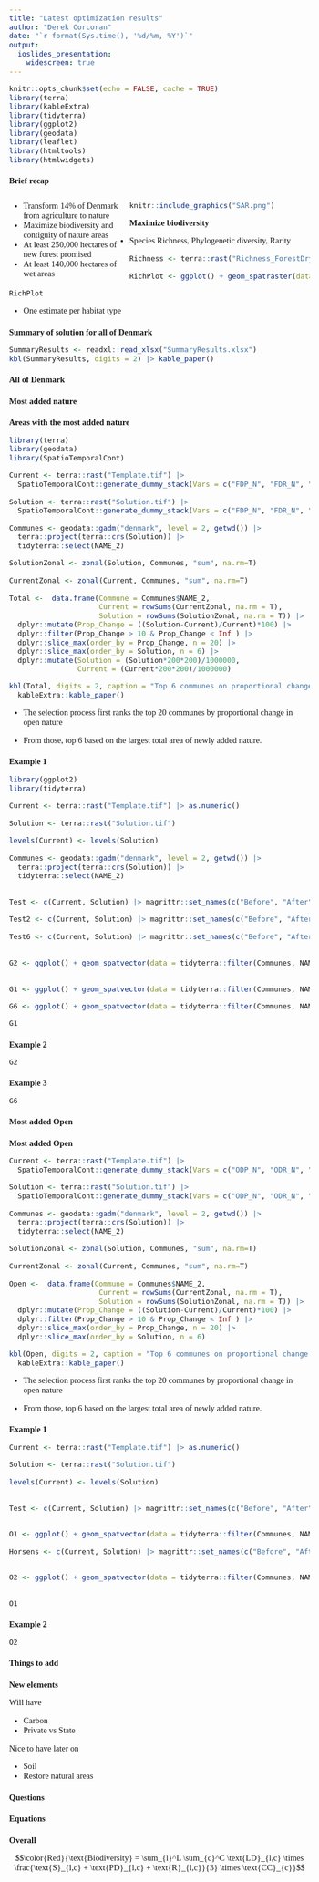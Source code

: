 ```yaml
---
title: "Latest optimization results"
author: "Derek Corcoran"
date: "`r format(Sys.time(), '%d/%m, %Y')`"
output:
  ioslides_presentation:
    widescreen: true
---
```



```r
knitr::opts_chunk$set(echo = FALSE, cache = TRUE)
library(terra)
library(kableExtra)
library(tidyterra)
library(ggplot2)
library(geodata)
library(leaflet)
library(htmltools)
library(htmlwidgets)
```

## Brief recap


<div style="float: left; width: 40%;">
* Transform 14% of Denmark from agriculture to nature
* Maximize biodiversity and contiguity of nature areas
* At least 250,000 hectares of new forest promised 
* At least 140,000 hectares of wet areas
</div>

<div style="float: right; width: 60%;">
```r
knitr::include_graphics("SAR.png")
```

</div>

## Maximize biodiversity


* Species Richness, Phylogenetic diversity, Rarity

```r
Richness <- terra::rast("Richness_ForestDryRich.tif")

RichPlot <- ggplot() + geom_spatraster(data = Richness) + scale_fill_wiki_c(trans = scales::log1p_trans(), breaks = c(0, 10, 100)) + labs(title ="Forest Dry Rich", caption = "Richness") + theme_bw()
```

```r
RichPlot
```


* One estimate per habitat type

## Summary of solution for all of Denmark

```r
SummaryResults <- readxl::read_xlsx("SummaryResults.xlsx")
kbl(SummaryResults, digits = 2) |> kable_paper()
```


## All of Denmark

<!-- Leaflet CSS and JavaScript -->
<link rel="stylesheet" href="http://cdn.leafletjs.com/leaflet-0.7.5/leaflet.css" />
<script src="http://cdn.leafletjs.com/leaflet-0.7.5/leaflet.js"></script>

<style>
    body, table, tr, td, th, div, h1, h2, input { font-family: "Calibri", "Trebuchet MS", "Ubuntu", Serif; font-size: 11pt; }
    #map { position:absolute; top:0; bottom:0; width:90%; } /* full size */
    .ctl {
        padding: 2px 10px 2px 10px;
        background: white;
        background: rgba(255,255,255,0.9);
        box-shadow: 0 0 15px rgba(0,0,0,0.2);
        border-radius: 5px;
        text-align: right;
    }
    .title {
        font-size: 18pt;
        font-weight: bold;
    }
    .src {
        font-size: 10pt;
    }
    .legend {
        background: white;
        padding: 6px 8px;
        font-size: 12px;
        line-height: 18px;
        color: #555;
    }
    .legend i {
        width: 18px;
        height: 18px;
        float: left;
        margin-right: 8px;
        opacity: 0.7;
    }
</style>

<div id="map"></div>

<script>
/* **** Leaflet **** */
var DarkMatter = L.tileLayer('https://cartodb-basemaps-{s}.global.ssl.fastly.net/dark_all/{z}/{x}/{y}.png', {
    attribution: '&copy; <a href="https://carto.com/attributions">CARTO</a>'
});

// Base layers
var osm = L.tileLayer('http://{s}.tile.osm.org/{z}/{x}/{y}.png', {attribution: '&copy; <a href="http://osm.org/copyright">OpenStreetMap</a> contributors'});

var cartodb = L.tileLayer('http://{s}.basemaps.cartocdn.com/light_all/{z}/{x}/{y}.png', {attribution: '&copy; <a href="http://www.openstreetmap.org/copyright">OpenStreetMap</a> contributors, &copy; <a href="http://cartodb.com/attributions">CartoDB</a>'});

// White background
var white = L.tileLayer("data:image/png;base64,iVBORw0KGgoAAAANSUhEUgAAAQAAAAEAAQMAAABmvDolAAAAA1BMVEX///+nxBvIAAAAH0lEQVQYGe3BAQ0AAADCIPunfg43YAAAAAAAAAAA5wIhAAAB9aK9BAAAAABJRU5ErkJggg==");

// Overlay layers (TMS)
var lyr = L.tileLayer('./{z}/{x}/{y}.png', {tms: true, opacity: 0.7, attribution: ""});

// Map
var map = L.map('map', {
    center: [56.08179712158155, 11.738158813369875],
    zoom: 20,
    minZoom: 7,
    maxZoom: 20,
    layers: [osm]
});

var basemaps = {
    "OpenStreetMap": osm, 
    "CartoDB Positron": cartodb, 
    "Dark matter": DarkMatter, 
    "Without background": white
};

var overlaymaps = {
    "Layer": lyr
};

// Title
var title = L.control();
title.onAdd = function(map) {
    this._div = L.DomUtil.create('div', 'ctl title');
    this.update();
    return this._div;
};
title.update = function(props) {
    this._div.innerHTML = "Sols";
};
title.addTo(map);

// Note
var src = 'Generated by <a href="http://www.klokan.cz/projects/gdal2tiles/">GDAL2Tiles</a>, Copyright &copy; 2008 <a href="http://www.klokan.cz/">Klokan Petr Pridal</a>,  <a href="http://www.gdal.org/">GDAL</a> &amp; <a href="http://www.osgeo.org/">OSGeo</a> <a href="http://code.google.com/soc/">GSoC</a>';
var note = L.control({position: 'bottomleft'});
note.onAdd = function(map) {
    this._div = L.DomUtil.create('div', 'ctl src');
    this.update();
    return this._div;
};
note.update = function(props) {
    this._div.innerHTML = src;
};
note.addTo(map);

// Add base layers with collapsible control enabled
L.control.layers(basemaps, overlaymaps, {collapsed: true}).addTo(map);

// Fit to overlay bounds (SW and NE points with (lat, lon))
map.fitBounds([[54.350986203547414, 15.597242237512058], [57.81260803961569, 7.879075389227694]]);


// Add color scale legend
var colorScale = ["#01665e", "#35978f", "#80cdc1", "#c7eae5", "#f6e8c3", "#dfc27d", "#bf812d", "#8c510a"];
var categories = ["FDP", "FDR", "FWP", "FWR", "ODP", "ODR", "OWP", "OWR"];

var legend = L.control({position: 'bottomright'});

legend.onAdd = function(map) {
    var div = L.DomUtil.create('div', 'legend');
    // Loop through categories and colors to generate labels
    for (var i = 0; i < categories.length; i++) {
        div.innerHTML +=
            '<i style="background:' + colorScale[i] + '"></i> ' +
            categories[i] + '<br>';
    }
    return div;
};

legend.addTo(map);
</script>


# Most added nature


## Areas with the most added nature

```r
library(terra)
library(geodata)
library(SpatioTemporalCont)

Current <- terra::rast("Template.tif") |>
  SpatioTemporalCont::generate_dummy_stack(Vars = c("FDP_N", "FDR_N", "FWP_N", "FWR_N", "ODP_N", "ODR_N", "OWP_N", "OWR_N "))

Solution <- terra::rast("Solution.tif") |>
  SpatioTemporalCont::generate_dummy_stack(Vars = c("FDP_N", "FDR_N", "FWP_N", "FWR_N", "ODP_N", "ODR_N", "OWP_N", "OWR_N "))

Communes <- geodata::gadm("denmark", level = 2, getwd()) |>
  terra::project(terra::crs(Solution)) |>
  tidyterra::select(NAME_2)

SolutionZonal <- zonal(Solution, Communes, "sum", na.rm=T)

CurrentZonal <- zonal(Current, Communes, "sum", na.rm=T)

Total <-  data.frame(Commune = Communes$NAME_2,
                     Current = rowSums(CurrentZonal, na.rm = T),
                     Solution = rowSums(SolutionZonal, na.rm = T)) |>
  dplyr::mutate(Prop_Change = ((Solution-Current)/Current)*100) |>
  dplyr::filter(Prop_Change > 10 & Prop_Change < Inf ) |>
  dplyr::slice_max(order_by = Prop_Change, n = 20) |>
  dplyr::slice_max(order_by = Solution, n = 6) |> 
  dplyr::mutate(Solution = (Solution*200*200)/1000000,
                Current = (Current*200*200)/1000000)
```

```r
kbl(Total, digits = 2, caption = "Top 6 communes on proportional change") |> 
  kableExtra::kable_paper()
```

* The selection process first ranks the top 20 communes by proportional change in open nature

* From those, top 6 based on the largest total area of newly added nature.

## Example 1

```r

library(ggplot2)
library(tidyterra)

Current <- terra::rast("Template.tif") |> as.numeric()

Solution <- terra::rast("Solution.tif")

levels(Current) <- levels(Solution)

Communes <- geodata::gadm("denmark", level = 2, getwd()) |>
  terra::project(terra::crs(Solution)) |>
  tidyterra::select(NAME_2)


Test <- c(Current, Solution) |> magrittr::set_names(c("Before", "After")) |> terra::crop(tidyterra::filter(Communes, NAME_2 == Total$Commune[1]))

Test2 <- c(Current, Solution) |> magrittr::set_names(c("Before", "After")) |> terra::crop(tidyterra::filter(Communes, NAME_2 == Total$Commune[2])) |> terra::mask(tidyterra::filter(Communes, NAME_2 == Total$Commune[2]))

Test6 <- c(Current, Solution) |> magrittr::set_names(c("Before", "After")) |> terra::crop(tidyterra::filter(Communes, NAME_2 == Total$Commune[6])) |> terra::mask(tidyterra::filter(Communes, NAME_2 == Total$Commune[6]))


G2 <- ggplot() + geom_spatvector(data = tidyterra::filter(Communes, NAME_2 == Total$Commune[2])) + geom_spatraster(data = Test2)+ scale_fill_manual(name = "Current", values =  c("white","#01665e", "#35978f", "#80cdc1", "#c7eae5", "#f6e8c3", "#dfc27d",
                                                                                                                                                                            "#bf812d", "#8c510a"), na.value = "#00000000") + theme_dark() + facet_wrap(~lyr) + ggtitle(Total$Commune[[2]])

G1 <- ggplot() + geom_spatvector(data = tidyterra::filter(Communes, NAME_2 == Total$Commune[1])) + geom_spatraster(data = Test)+ scale_fill_manual(name = "Current", values =  c("white","#01665e", "#35978f", "#80cdc1", "#c7eae5", "#f6e8c3", "#dfc27d","#bf812d", "#8c510a"), na.value = "#00000000") + theme_dark() + facet_wrap(~lyr) + ggtitle(Total$Commune[1])

G6 <- ggplot() + geom_spatvector(data = tidyterra::filter(Communes, NAME_2 == Total$Commune[6])) + geom_spatraster(data = Test6)+ scale_fill_manual(name = "Current", values =  c("white","#01665e", "#35978f", "#80cdc1", "#c7eae5", "#f6e8c3", "#dfc27d","#bf812d", "#8c510a"), na.value = "#00000000") + theme_dark() + facet_wrap(~lyr)+ ggtitle(Total$Commune[6])
```

```r
G1
```

## Example 2

```r
G2
```

## Example 3

```r
G6
```

# Most added Open

## Most added Open

```r
Current <- terra::rast("Template.tif") |>
  SpatioTemporalCont::generate_dummy_stack(Vars = c("ODP_N", "ODR_N", "OWP_N", "OWR_N "))

Solution <- terra::rast("Solution.tif") |>
  SpatioTemporalCont::generate_dummy_stack(Vars = c("ODP_N", "ODR_N", "OWP_N", "OWR_N "))

Communes <- geodata::gadm("denmark", level = 2, getwd()) |>
  terra::project(terra::crs(Solution)) |>
  tidyterra::select(NAME_2)

SolutionZonal <- zonal(Solution, Communes, "sum", na.rm=T)

CurrentZonal <- zonal(Current, Communes, "sum", na.rm=T)

Open <-  data.frame(Commune = Communes$NAME_2,
                     Current = rowSums(CurrentZonal, na.rm = T),
                     Solution = rowSums(SolutionZonal, na.rm = T)) |>
  dplyr::mutate(Prop_Change = ((Solution-Current)/Current)*100) |>
  dplyr::filter(Prop_Change > 10 & Prop_Change < Inf ) |>
  dplyr::slice_max(order_by = Prop_Change, n = 20) |>
  dplyr::slice_max(order_by = Solution, n = 6)
```

```r
kbl(Open, digits = 2, caption = "Top 6 communes on proportional change open nature") |> 
  kableExtra::kable_paper()
```


* The selection process first ranks the top 20 communes by proportional change in open nature

* From those, top 6 based on the largest total area of newly added nature.

## Example 1

```r
Current <- terra::rast("Template.tif") |> as.numeric()

Solution <- terra::rast("Solution.tif")

levels(Current) <- levels(Solution)


Test <- c(Current, Solution) |> magrittr::set_names(c("Before", "After")) |> terra::crop(tidyterra::filter(Communes, NAME_2 == Open$Commune[5])) |> terra::mask(tidyterra::filter(Communes, NAME_2 == Open$Commune[5]))


O1 <- ggplot() + geom_spatvector(data = tidyterra::filter(Communes, NAME_2 == Open$Commune[5])) + geom_spatraster(data = Test)+ scale_fill_manual(name = "Current", values =  c("white","#01665e", "#35978f", "#80cdc1", "#c7eae5", "#f6e8c3", "#dfc27d", "#bf812d", "#8c510a"), na.value = "#00000000") + theme_dark() + facet_wrap(~lyr) + ggtitle(Open$Commune[5])

Horsens <- c(Current, Solution) |> magrittr::set_names(c("Before", "After")) |> terra::crop(tidyterra::filter(Communes, NAME_2 == Open$Commune[4])) |> terra::mask(tidyterra::filter(Communes, NAME_2 == Open$Commune[4]))


O2 <- ggplot() + geom_spatvector(data = tidyterra::filter(Communes, NAME_2 == Open$Commune[4])) + geom_spatraster(data = Horsens)+ scale_fill_manual(name = "Current", values =  c("white","#01665e", "#35978f", "#80cdc1", "#c7eae5", "#f6e8c3", "#dfc27d",
                                                                                                                                                                          "#bf812d", "#8c510a"), na.value = "#00000000") + theme_dark() + facet_wrap(~lyr) + ggtitle(Open$Commune[4])
```


```r
O1
```

## Example 2

```r
O2
```

# Things to add

## New elements

Will have

* Carbon
* Private vs State

Nice to have later on

* Soil
* Restore natural areas

# Questions

# Equations

## Overall

$$\color{Red}{\text{Biodiversity} = \sum_{l}^L \sum_{c}^C \text{LD}_{l,c} \times \frac{\text{S}_{l,c} + \text{PD}_{l,c} + \text{R}_{l,c}}{3} \times \text{CC}_{c}}$$


